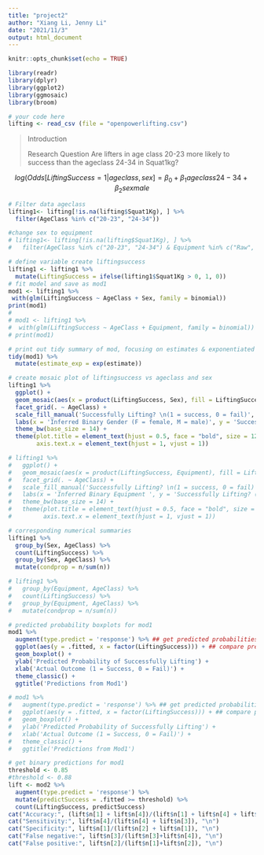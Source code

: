 ```yaml
---
title: "project2"
author: "Xiang Li, Jenny Li"
date: "2021/11/3"
output: html_document
---
```


```r
knitr::opts_chunk$set(echo = TRUE)
```

```r
library(readr)
library(dplyr)
library(ggplot2)
library(ggmosaic)
library(broom)
```

```r
# your code here
lifting <- read_csv (file = "openpowerlifting.csv")
```

> Introduction
>
> Research Question
> Are lifters in age class 20-23 more likely to success than the ageclass 24-34 in Squat1kg?

$$log(Odds[ Lifting Success = 1 | ageclass, sex ] = \beta_0 + \beta_1 ageclass24-34 + \beta_2 sexmale $$
```r
# Filter data ageclass
lifting1<- lifting[!is.na(lifting$Squat1Kg), ] %>%
  filter(AgeClass %in% c("20-23", "24-34"))

#change sex to equipment
# lifting1<- lifting[!is.na(lifting$Squat1Kg), ] %>%
#   filter(AgeClass %in% c("20-23", "24-34") & Equipment %in% c("Raw", "Wraps") )
```

```r
# define variable create liftingsuccess
lifting1 <- lifting1 %>%
  mutate(LiftingSuccess = ifelse(lifting1$Squat1Kg > 0, 1, 0))
# fit model and save as mod1
mod1 <- lifting1 %>%
 with(glm(LiftingSuccess ~ AgeClass + Sex, family = binomial))
print(mod1)
# 
# mod1 <- lifting1 %>%
#  with(glm(LiftingSuccess ~ AgeClass + Equipment, family = binomial))
# print(mod1)
```

```r
# print out tidy summary of mod, focusing on estimates & exponentiated estimates
tidy(mod1) %>%
  mutate(estimate_exp = exp(estimate))
```

```r
# create mosaic plot of liftingsuccess vs ageclass and sex
lifting1 %>%
  ggplot() + 
  geom_mosaic(aes(x = product(LiftingSuccess, Sex), fill = LiftingSuccess)) +
  facet_grid(. ~ AgeClass) +
  scale_fill_manual('Successfully Lifting? \n(1 = success, 0 = fail)', values = c('lightblue', 'steelblue')) + 
  labs(x = 'Inferred Binary Gender (F = female, M = male)', y = 'Successfully Lifting? (1 = yes, 0 = no)', title = "Successfully Lifting vs Sex and AgeClass")+
  theme_bw(base_size = 14) +
  theme(plot.title = element_text(hjust = 0.5, face = "bold", size = 12), 
        axis.text.x = element_text(hjust = 1, vjust = 1))

# lifting1 %>%
#   ggplot() + 
#   geom_mosaic(aes(x = product(LiftingSuccess, Equipment), fill = LiftingSuccess)) +
#   facet_grid(. ~ AgeClass) +
#   scale_fill_manual('Successfully Lifting? \n(1 = success, 0 = fail)', values = c('lightblue', 'steelblue')) + 
#   labs(x = 'Inferred Binary Equipment ', y = 'Successfully Lifting? (1 = yes, 0 = no)', title = "Successfully Lifting vs Equipment and AgeClass")+
#   theme_bw(base_size = 14) +
#   theme(plot.title = element_text(hjust = 0.5, face = "bold", size = 12), 
#         axis.text.x = element_text(hjust = 1, vjust = 1))
```

```r
# corresponding numerical summaries
lifting1 %>%
  group_by(Sex, AgeClass) %>%
  count(LiftingSuccess) %>%
  group_by(Sex, AgeClass) %>%
  mutate(condprop = n/sum(n))

# lifting1 %>%
#   group_by(Equipment, AgeClass) %>%
#   count(LiftingSuccess) %>%
#   group_by(Equipment, AgeClass) %>%
#   mutate(condprop = n/sum(n))
```


```r
# predicted probability boxplots for mod1
mod1 %>%
  augment(type.predict = 'response') %>% ## get predicted probabilities from model
  ggplot(aes(y = .fitted, x = factor(LiftingSuccess))) + ## compare predicted probabilites to actual outcome
  geom_boxplot() + 
  ylab('Predicted Probability of Successfully Lifting') + 
  xlab('Actual Outcome (1 = Success, 0 = Fail)') + 
  theme_classic() + 
  ggtitle('Predictions from Mod1')

# mod1 %>%
#   augment(type.predict = 'response') %>% ## get predicted probabilities from model
#   ggplot(aes(y = .fitted, x = factor(LiftingSuccess))) + ## compare predicted probabilites to actual outcome
#   geom_boxplot() + 
#   ylab('Predicted Probability of Successfully Lifting') + 
#   xlab('Actual Outcome (1 = Success, 0 = Fail)') + 
#   theme_classic() + 
#   ggtitle('Predictions from Mod1')
```

```r
# get binary predictions for mod1
threshold <- 0.85
#threshold <- 0.88
lift <- mod2 %>%
  augment(type.predict = 'response') %>% 
  mutate(predictSuccess = .fitted >= threshold) %>% 
  count(LiftingSuccess, predictSuccess) 
cat("Accuracy:", (lift$n[1] + lift$n[4])/(lift$n[1] + lift$n[4] + lift$n[2] + lift$n[3]), "\n")
cat("Sensitivity:", lift$n[4]/(lift$n[4] + lift$n[3]), "\n")
cat("Specificity:", lift$n[1]/(lift$n[2] + lift$n[1]), "\n")
cat("False negative:", lift$n[3]/(lift$n[3]+lift$n[4]), "\n")
cat("False positive:", lift$n[2]/(lift$n[1]+lift$n[2]), "\n")
```

